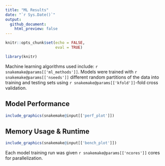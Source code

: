 ```yaml
---
title: "ML Results"
date: "`r Sys.Date()`"
output:
  github_document:
    html_preview: false
---
```


```r
knitr::opts_chunk$set(echo = FALSE,
                      eval = TRUE)
```

```r
library(knitr)
```

Machine learning algorithms used include: `r snakemake@params[['ml_methods']]`.
Models were trained with `r snakemake@params[['nseeds']]`
different random partitions of the data into training and testing sets using
`r snakemake@params[['kfold']]`-fold cross validation.

## Model Performance

```r
include_graphics(snakemake@input[['perf_plot']])
```

## Memory Usage & Runtime

```r
include_graphics(snakemake@input[['bench_plot']])
```


Each model training run was given `r snakemake@params[['ncores']]` cores
for parallelization.